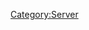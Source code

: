 {{Servercat
| server_banner = Oominato_server_banner.png
| jpname = 大湊警備府
| kana = おおみなとけいびふ
| romaji = Oominato Keibi-fu
| engname = Ominato Guard District
| location = Mutsu City, Aomori Prefecture
| seas = Pacific Ocean, Sea of Japan
| launchdate = 07 Aug 2013
| IPaddr = 203.104.209.150
| oldIPaddr = 125.6.187.229
| httpd = 
| xpoweredby = 
| ICMP = 
| TCP = 
| inetnum = 203.104.192.0 - 203.104.223.255
| netname = 
| descr0 =
| descr1 = 
| country = 
| org = 
| admin-c = 
| tech-c = 
| mnt-by = 
| mnt-routes = 
| mnt-lower = 
| mnt-irt = 
| status = 
| remarks0 = To report network abuse, please contact mnt-irt
| remarks1 = For troubleshooting, please contact tech-c and admin-c
| remarks2 = Report invalid contact via www.apnic.net/invalidcontact
| last-modified0 = 
| source = 
| address = 
| email = 
| abuse = 
| admin-c = 
| tech-c = 
| auth = 
| mnt-by = 
| last-modified1 = 
| organisation = 
| org-name = 
| address0 = 22nd Fl., Toranomon Hills Mori Tower, 1-23-1 Toranomon, Minato-ku, Tokyo
| address1 = 
| phone = +81-3-5155-0111
| fax-no = 
| mnt-ref = 
| mnt-by = 
| last-modified2 = 
| source = 
| role = 
| nic-hd = 
| abuse = 
| notify = 
| last-modified3 = 
| wikipediaref = [[wikipedia:Ōminato_Guard_District|Wikipedia's entry on Ōminato_Guard_District]]
* [[wikipedia:Mutsu,_Aomori|Wikipedia's entry on Mutsu in Aomori Prefecture]]
| Notes = ''No note(s) included''
== Related server notices via developer tweets ==
===[[Winter 2016 Event]] connectivity issues===
{{MultiTweet
|MultiTweetID = Notices1202
|color = #ace
|title = Server notices

|link01 = https://twitter.com/KanColle_STAFF/status/697985975947886592
|JP01 = 【呉鎮守府/大湊警備府/トラック泊地/ラバウル基地サーバ所属の提督の皆さんへ】
各サーバ群に対して接続が断続的に不安定な状態が発生し、大変申し訳ありません。現在、対策と復旧に全力であたっています。また、上記以外のサーバ群に関しても、防御措置を対応作業中です。
|EN01 = '''Rough Translation'''<br>To [[:Category:Kure|Kure]]/[[:Category:Oominato|Oominato]]/[[:Category:Torakku|Truk]]/[[:Category:Rabauru|Rabaul]] admirals<br>Currently we are experiencing connection instability issues, we sincerely apologise for this.
|TL01 = 

|link02 = https://twitter.com/KanColle_STAFF/status/698016944524398593
|JP02 = 【呉鎮守府/大湊警備府/トラック泊地/ラバウル基地サーバ所属の提督の皆さんへ】
大湊警備府/トラック泊地/ラバウル基地サーバへの接続障害は、現時点では収束しつつあります。呉鎮守府サーバへの通常のプレイ目的外の負荷の高いアクセスは、まだ続いています。復旧と復旧に努めます。
|EN02 = '''Rough Translation'''<br>To [[:Category:Kure|Kure]]/[[:Category:Oominato|Oominato]]/[[:Category:Torakku|Truk]]/[[:Category:Rabauru|Rabaul]] admirals<br>[[:Category:Oominato|Oominato]]/[[:Category:Torakku|Truk]]/[[:Category:Rabauru|Rabaul]] server may take a short time. [[:Category:Kure|Kure]] server is currently receiving large amounts of connections.
|TL02 = 
}}
<!-- | senka = 5 -->
}}
[[Category:Server]]